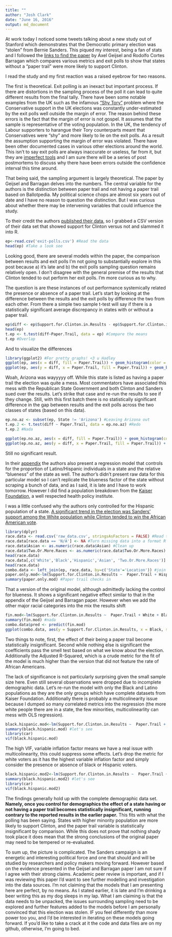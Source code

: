 ---
title: ""
author: "Josh Clark"
date: "June 16, 2016"
output: md_document
---

At work today I noticed some tweets talking about a new study out of Stanford which demonstrates that the Democratic primary election was "stolen" from Bernie Sanders. This piqued my interest, being a fan of stats and I followed the [links to find the paper](https://drive.google.com/file/d/0B6mLpCEIGEYGSlRsV0IxV1ByXzQ/view) by Axel Geijsel and Rodolfo Cortes Barragan which compares various metrics and exit polls to show that states without a "paper trail" were more likely to support Clinton.

I read the study and my first reaction was a raised eyebrow for two reasons. 

The first is theoretical. Exit polling is an inexact but important process. If there are distortions in the sampling process of the poll it can lead to quite different results from the final tally. There have been some notable examples from the UK such as the infamous ["Shy Tory"](https://en.wikipedia.org/wiki/Shy_Tory_Factor) problem where the Conservative support in the UK elections was constantly under-estimated by the exit polls well outside the margin of error. The reason behind these errors is the fact that the margin of error is not gospel. It assumes that the sample is representative of the voting population. In the UK, the tendency of Labour supporters to harangue their Tory counterparts meant that Conservatives were "shy" and more likely to lie on the exit polls. As a result the assumption supporting the margin of error was violated. There have been other documented cases in various other elections around the world. This isn't to say exit polls are always inaccurate or useless, far from it, but they are [imperfect tools](http://www.theguardian.com/commentisfree/2012/jun/06/outraged-wisconsin-exit-polls-so-wrong) and I am sure there will be a series of post postmortems to discuss why there have been errors outside the confidence interval this time around.

That being said, the sampling argument is largely theoretical. The paper by Geijsel and Barragan delves into the numbers. The central variable for the authors is the distinction between paper trail and not having a paper trail based on Ballotpedia. My political science chops are almost six years out of date and I have no reason to question the distinction. But I was curious about whether there may be intervening variables that could influence the study.

To their credit the authors [published their data](https://docs.google.com/spreadsheets/d/1cszGOhbmHDTHH5ntaGPmeX55RgMMaoBhgqO1Wx-9TRk/edit#gid=0), so I grabbed a CSV version of their data set that showed support for Clinton versus not and slammed it into R.

```{r}
ep<-read.csv('exit-polls.csv') #Read the data
head(ep) #Take a look see
```

Looking good, there are several models within the paper, the comparison between results and exit polls I'm not going to substantially explore in this post because a) it's late and b) the exit polls sampling question remains relatively open. I don't disagree with the general premise of the results that Clinton tended to out perform her exit polls. I'm more curious as to why.

The question is are these instances of out performance systemically related the presence or absence of a paper trail. Let's start by looking at the difference between the results and the exit polls by difference the two from each other. From there a simple two sample t-test will say if there is a statistically significant average discrepancy in states with or without a paper trail.


```{r}
ep$diff <- ep$Support.for.Clinton.in.Results - ep$Support.for.Clinton.in.Exit.Polls #Difference the two polling numbers
head(ep)
t.ep <- t.test(diff~Paper.Trail, data = ep) #Compare the means
t.ep #Overlap
```
And to visualize the differences
```{r}
library(ggplot2) #For pretty graphs! <3 u Hadley
ggplot(ep, aes(x = diff, fill = Paper.Trail)) + geom_histogram(color = 'black') + xlab('Difference') + ylab('Count') #Histogram
ggplot(ep, aes(y = diff, x = Paper.Trail, fill = Paper.Trail)) + geom_boxplot() #Boxplot
```

Woah, Arizona was wayyyyy off. While this state is listed as having a paper trail the election was quite a mess. Most commentators have associated this mess with the Republican State Government and both Clinton and Sanders sued over the results. Let's strike that case and re-run the results to see if they change. Still, with this first batch there is no statistically significant difference in the gap between results and the exit polls across the two classes of states (based on this data).

```{r}
ep.no.az <- subset(ep, State != 'Arizona') #Leaving Arizona out
t.ep.2 <- t.test(diff ~ Paper.Trail, data = ep.no.az) #Redo
t.ep.2 #Nada

ggplot(ep.no.az, aes(x = diff, fill = Paper.Trail)) + geom_histogram(color = 'black') + xlab('Difference') + ylab('Count')
ggplot(ep.no.az, aes(y = diff, x = Paper.Trail, fill = Paper.Trail)) + geom_boxplot()
```

Still no significant result.

In their [appendix](https://docs.google.com/document/d/1SdmBLFW9gISaqOyyz_fATgaFupI2-n6vWx80XRGUVBo/edit) the authors also present a regression model that controls for the proportion of Latino/Hispanic individuals in a state and the relative "blueness" of the state as well. The author's didn't present raw data for this particular model so I can't replicate the blueness factor of the state without scraping a bunch of data, and as I said, it is late and I have to work tomorrow. However I did find a population breakdown from the [Kaiser Foundation](http://kff.org/other/state-indicator/distribution-by-raceethnicity/#), a well respected health policy institute. 

I was a little confused why the authors only controlled for the Hispanic population of a state. [A significant trend in the election was Sanders' support among the White population while Clinton tended to win the African American vote](http://fivethirtyeight.com/features/clinton-is-winning-the-states-that-look-like-the-democratic-party/). 

```{r}
library(dplyr)
race.data <- read.csv('raw_data.csv', stringsAsFactors = FALSE) #Read the data
race.data[race.data == 'N/A'] <- NA #Turn missing data into a format R likes
race.data$Asian <- as.numeric(race.data$Asian) #Clean up
race.data$Two.Or.More.Races <- as.numeric(race.data$Two.Or.More.Races)
head(race.data)
race.data[,c('White','Black','Hispanic','Asian', 'Two.Or.More.Races')] <- race.data[,c('White','Black','Hispanic','Asian', 'Two.Or.More.Races')]*100 #Rescale so that the regression coefs are expressed as per one percentage point change
head(race.data)
combo.data <- left_join(ep, race.data, by=c('State'='Location')) #join
paper.only.mod<-lm(Support.for.Clinton.in.Results ~  Paper.Trail + Hispanic, data = combo.data) #OG model - blueness
summary(paper.only.mod) #Paper trail checks in 
```
That a version of the original model, although admittedly lacking the control for blueness. It shows a significant negative effect similar to that in the appendix of the Geijsel and Barragan paper. However when we add the other major racial categories into the mix the results shift

```{r}
fin.mod<-lm(Support.for.Clinton.in.Results ~  Paper.Trail + White + Black + Hispanic + Asian, data = combo.data, na.action = na.exclude) #refit
summary(fin.mod) #nada
combo.data$pred <- predict(fin.mod) 
ggplot(combo.data, aes(y = Support.for.Clinton.in.Results, x = Black, shape = Paper.Trail)) + geom_point(color = 'red') + geom_point(aes(y = pred, ), color = 'blue') + ggtitle("Predicted vs Actual Results, Red = Actual, Blue = Predicted") + xlab("% of Black Voters in State")
```

Two things to note, first, the effect of their being a paper trail become statistically insignificant. Second while nothing else is significant the coefficients pass the smell test based on what we know about the election.  Additionally the Adjusted R-Squared, which is a crude metric for the fit of the model is much higher than the version that did not feature the rate of African Americans. 

The lack of significance is not particularly surprising given the small sample size here. Even still several observations were dropped due to incomplete demographic data. Let's re-run the model with only the Black and Latino populations as they are the only groups which have complete datasets from Kaiser Foundation. Additionally there is probably a multicolinearity issue because I dumped so many correlated metrics into the regression (the more white people there are in a state, the few minorities, multicolinearlity can mess with OLS regression).

```{r}
black.hispanic.mod<-lm(Support.for.Clinton.in.Results ~  Paper.Trail + White + Black + Hispanic, data = combo.data) #Another model
summary(black.hispanic.mod) #let's see
library(car)
vif(black.hispanic.mod)
```

The high VIF, variable inflation factor means we have a real issue with multicolinearity, this could suppress some effects. Let's drop the metric for white voters as it has the highest variable inflation factor and simply consider the presence or absence of black or Hispanic voters.

```{r}
black.hispanic.mod2<-lm(Support.for.Clinton.in.Results ~  Paper.Trail +  Black + Hispanic, data = combo.data) #Another model
summary(black.hispanic.mod2) #let's see
library(car)
vif(black.hispanic.mod2)
```

The findings generally hold up with the complete demographic data set. **Namely, once you control for demographics the effect of a state having or not having a paper trail becomes statistically insignificant, running contrary to the reported results in the earlier paper.** This fits with what the polling has been saying. States with higher minority population are more likely to support Clinton, and the paper trail variable is statistically insignificant by comparison. While this does not prove that nothing shady took place it does mean that the strong conclusions of the original paper may need to be tempered or re-evaluated.

To sum up, the picture is complicated. The Sanders campaign is an energetic and interesting political force and one that should and will be studied by researchers and policy makers moving forward. However based on the evidence presented in the Geijsel and Barragan paper I am not sure if I agree with their strong claims. Academic peer review is important, and if I was reviewing this paper I'd want to see further modelling and investigation into the data sources. I'm not claiming that the models that I am presenting here are perfect, by no means. As I stated earlier, it is late and I'm drinking a beer writing this as my dog sleeps in my lap. What I am claiming is that the data needs to be unpacked, the issues surrounding sampling need to be explored and further features added to the models before I am personally convinced that this election was stolen. IF you feel differently than more power too you, and I'd be interested in iterating on these models going forward. If you'd like to take a crack at it the code and data files are on my github, otherwise, I'm going to bed.


